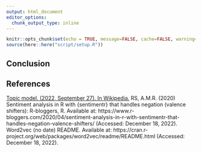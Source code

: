 ```yaml
---
output: html_document
editor_options: 
  chunk_output_type: inline
---
```


```r
knitr::opts_chunk$set(echo = TRUE, message=FALSE, cache=FALSE, warning=FALSE)
source(here::here("script/setup.R"))
```

## **Conclusion**



## **References**

[Topic model. (2022, September 27). In Wikipedia.](https://en.wikipedia.org/wiki/Topic_model)
RS, A.M.R. (2020) Sentiment analysis in R with {sentimentr} that handles negation (valence shifters): R-bloggers, R. Available at: https://www.r-bloggers.com/2020/04/sentiment-analysis-in-r-with-sentimentr-that-handles-negation-valence-shifters/ (Accessed: December 18, 2022). 
Word2vec (no date) README. Available at: https://cran.r-project.org/web/packages/word2vec/readme/README.html (Accessed: December 18, 2022). 









 
